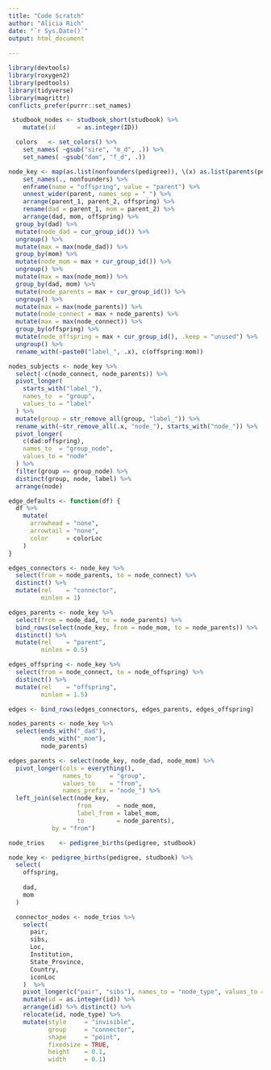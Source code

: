 ```yaml
---
title: "Code Scratch"
author: "Alicia Rich"
date: "`r Sys.Date()`"
output: html_document
                     
---
```


```r
library(devtools)
library(roxygen2)
library(pedtools)
library(tidyverse)
library(magrittr)
conflicts_prefer(purrr::set_names)
```


```r
 studbook_nodes <- studbook_short(studbook) %>%
    mutate(id      = as.integer(ID))
```

```r
  colors   <- set_colors() %>%
    set_names( ~gsub("sire", "m_d", .)) %>%
    set_names( ~gsub("dam", "f_d", .))

```


```r
node_key <- map(as.list(nonfounders(pedigree)), \(x) as.list(parents(pedigree, x))) %>%
    set_names(., nonfounders) %>%
    enframe(name = "offspring", value = "parent") %>%
    unnest_wider(parent, names_sep = "_") %>%
    arrange(parent_1, parent_2, offspring) %>%
    rename(dad = parent_1, mom = parent_2) %>%
    arrange(dad, mom, offspring) %>%
  group_by(dad) %>%
  mutate(node_dad = cur_group_id()) %>%
  ungroup() %>%
  mutate(max = max(node_dad)) %>%
  group_by(mom) %>%
  mutate(node_mom = max + cur_group_id()) %>%
  ungroup() %>%
  mutate(max = max(node_mom)) %>%
  group_by(dad, mom) %>%
  mutate(node_parents = max + cur_group_id()) %>%
  ungroup() %>%
  mutate(max = max(node_parents)) %>%
  mutate(node_connect = max + node_parents) %>%
  mutate(max = max(node_connect)) %>%
  group_by(offspring) %>%
  mutate(node_offspring = max + cur_group_id(), .keep = "unused") %>%
  ungroup() %>%
  rename_with(~paste0("label_", .x), c(offspring:mom))
```


```r
nodes_subjects <- node_key %>%
  select(-c(node_connect, node_parents)) %>%
  pivot_longer(
    starts_with("label_"),
    names_to  = "group",
    values_to = "label"
  ) %>%
  mutate(group = str_remove_all(group, "label_")) %>%
  rename_with(~str_remove_all(.x, "node_"), starts_with("node_")) %>%
  pivot_longer(
    c(dad:offspring),
    names_to  = "group_node",
    values_to = "node"
  ) %>%
  filter(group == group_node) %>%
  distinct(group, node, label) %>%
  arrange(node)
```

```r
edge_defaults <- function(df) {
  df %>%
    mutate(
      arrowhead = "none",
      arrowtail = "none",
      color     = colorLoc
    )
}
```


```r
edges_connectors <- node_key %>%
  select(from = node_parents, to = node_connect) %>%
  distinct() %>%
  mutate(rel    = "connector",
         minlen = 1)
```

```r
edges_parents <- node_key %>%
  select(from = node_dad, to = node_parents) %>%
  bind_rows(select(node_key, from = node_mom, to = node_parents)) %>%
  distinct() %>%
  mutate(rel    = "parent",
         minlen = 0.5)
```

```r
edges_offspring <- node_key %>%
  select(from = node_connect, to = node_offspring) %>%
  distinct() %>%
  mutate(rel    = "offspring",
         minlen = 1.5)
```



```r
edges <- bind_rows(edges_connectors, edges_parents, edges_offspring)
```




```r
nodes_parents <- node_key %>%
  select(ends_with("_dad"),
         ends_with("_mom"),
         node_parents)
```

```r
edges_parents <- select(node_key, node_dad, node_mom) %>%
  pivot_longer(cols = everything(),
               names_to     = "group",
               values_to    = "from",
               names_prefix = "node_") %>%
  left_join(select(node_key, 
                   from       = node_mom, 
                   label_from = label_mom, 
                   to         = node_parents), 
            by = "from")
```




```r
node_trios    <- pedigree_births(pedigree, studbook)
```

```r
node_key <- pedigree_births(pedigree, studbook) %>%
  select(
    offspring,
    
    dad,
    mom
  )
```


```r
  connector_nodes <- node_trios %>%
    select(
      pair,
      sibs,
      Loc,
      Institution,
      State_Province,
      Country,
      iconLoc
    )  %>%
    pivot_longer(c("pair", "sibs"), names_to = "node_type", values_to = "id") %>%
    mutate(id = as.integer(id)) %>%
    arrange(id) %>% distinct() %>%
    relocate(id, node_type) %>%
    mutate(style     = "invisible",
           group     = "connector",
           shape     = "point",
           fixedsize = TRUE,
           height    = 0.1,
           width     = 0.1)

```

